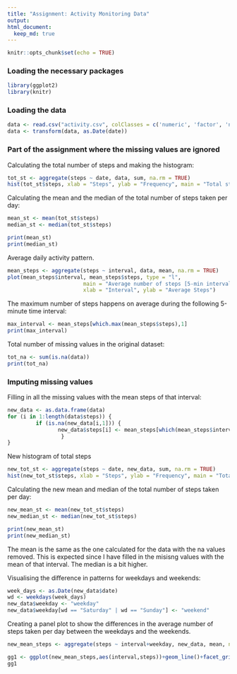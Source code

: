 ---
title: "Assignment: Activity Monitoring Data"
output: 
html_document:
  keep_md: true
---

```{r setup, include=FALSE}
knitr::opts_chunk$set(echo = TRUE)
```

### Loading the necessary packages
```{r}
library(ggplot2)
library(knitr)
```

### Loading the data
```{r}
data <- read.csv("activity.csv", colClasses = c('numeric', 'factor', 'numeric'))
data <- transform(data, as.Date(date))
```

### Part of the assignment where the missing values are ignored
Calculating the total number of steps and making the histogram:
```{r}
tot_st <- aggregate(steps ~ date, data, sum, na.rm = TRUE)
hist(tot_st$steps, xlab = "Steps", ylab = "Frequency", main = "Total steps per day", labels = TRUE)
```


Calculating the mean and the median of the total number of steps taken per day:
```{r}
mean_st <- mean(tot_st$steps)
median_st <- median(tot_st$steps)

print(mean_st)
print(median_st)
```

Average daily activity pattern.
```{r}
mean_steps <- aggregate(steps ~ interval, data, mean, na.rm = TRUE)
plot(mean_steps$interval, mean_steps$steps, type = "l",
                        main = "Average number of steps [5-min interval]",
                        xlab = "Interval", ylab = "Average Steps")
```

The maximum number of steps happens on average during the following 5-minute time interval:
```{r}
max_interval <- mean_steps[which.max(mean_steps$steps),1]
print(max_interval)
```

Total number of missing values in the original dataset:
```{r}
tot_na <- sum(is.na(data))
print(tot_na)
```

### Imputing missing values
Filling in all the missing values with the mean steps of that interval:
```{r}
new_data <- as.data.frame(data)
for (i in 1:length(data$steps)) {
         if (is.na(new_data[i,1])) {
                new_data$steps[i] <- mean_steps[which(mean_steps$interval == new_data$interval[i]),2]
                 }
}
```

New histogram of total steps
```{r}
new_tot_st <- aggregate(steps ~ date, new_data, sum, na.rm = TRUE)
hist(new_tot_st$steps, xlab = "Steps", ylab = "Frequency", main = "Total steps per day", labels = TRUE)
```


Calculating the new mean and median of the total number of steps taken per day:
```{r}
new_mean_st <- mean(new_tot_st$steps)
new_median_st <- median(new_tot_st$steps)

print(new_mean_st)
print(new_median_st)
```

The mean is the same as the one calculated for the data with the na values removed. This is expected since I have filled in the misisng values with the mean of that interval. The median is a bit higher.

Visualising the difference in patterns for weekdays and weekends:
```{r}
week_days <- as.Date(new_data$date)
wd <- weekdays(week_days)
new_data$weekday <- "weekday"
new_data$weekday[wd == "Saturday" | wd == "Sunday"] <- "weekend"
```

Creating a panel plot to show the differences in the average number of steps taken per day between the weekdays and the weekends.
```{r}
new_mean_steps <- aggregate(steps ~ interval+weekday, new_data, mean, na.rm = TRUE)

gg1 <- ggplot(new_mean_steps,aes(interval,steps))+geom_line()+facet_grid(weekday~.)
gg1
```